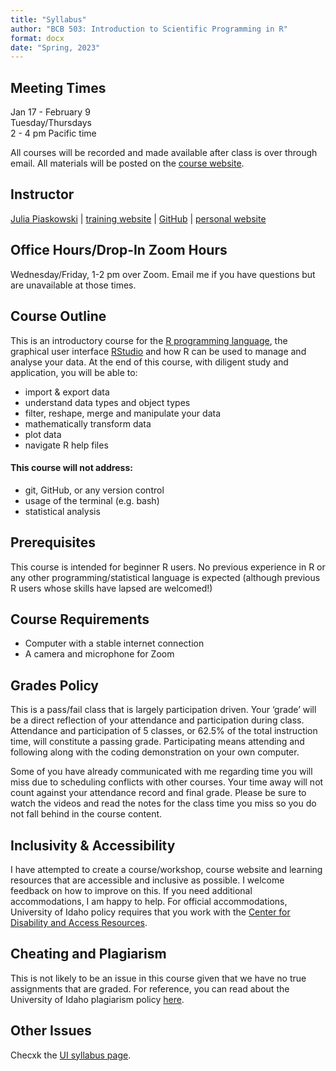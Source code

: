 ```yaml
---
title: "Syllabus"
author: "BCB 503: Introduction to Scientific Programming in R"
format: docx
date: "Spring, 2023"
---
```


## Meeting Times

Jan 17 - February 9\
Tuesday/Thursdays\
2 - 4 pm Pacific time

All courses will be recorded and made available after class is over through email. All materials will be posted on the [course website](https://idahoagstats.github.io/r-for-ag-scientists/). 

## Instructor

[Julia Piaskowski](https://www.uidaho.edu/cals/statistical-programs/people/julia-piaskowski) | [training website](agstats.io) | [GitHub](https://github.com/jpiaskowski) | [personal website](https://jpiaskowski.gitlab.io/)

## Office Hours/Drop-In Zoom Hours

Wednesday/Friday, 1-2 pm over Zoom. Email me if you have questions but are unavailable at those times.  

## Course Outline

This is an introductory course for the [R programming language](https://www.r-project.org/), the graphical user interface [RStudio](https://www.rstudio.com/products/rstudio/) and how R can be used to manage and analyse your data. At the end of this course, with diligent study and application,  you will be able to:

-   import & export data
-   understand data types and object types
-   filter, reshape, merge and manipulate your data
-   mathematically transform data
-   plot data
-   navigate R help files

#### This course will not address: 

-   git, GitHub, or any version control
-   usage of the terminal (e.g. bash)
-   statistical analysis

## Prerequisites

This course is intended for beginner R users. No previous experience in R or any other programming/statistical language is expected (although previous R users whose skills have lapsed are welcomed!)

## Course Requirements

* Computer with a stable internet connection 
* A camera and microphone for Zoom

## Grades Policy

This is a pass/fail class that is largely participation driven. Your 'grade' will be a direct reflection of your attendance and participation during class. Attendance and participation of 5 classes, or 62.5% of the total instruction time, will constitute a passing grade. Participating means attending and following along with the coding demonstration on your own computer. 

Some of you have already communicated with me regarding time you will miss due to scheduling conflicts with other courses. Your time away will not count against your attendance record and final grade. Please be sure to watch the videos and read the notes for the class time you miss so you do not fall behind in the course content. 

## Inclusivity & Accessibility 

I have attempted to create a course/workshop, course website and learning resources that are accessible and inclusive as possible. I welcome feedback on how to improve on this. If you need additional accommodations, I am happy to help. For official accommodations, University of Idaho policy requires that you work with the [Center for Disability and Access Resources](https://www.uidaho.edu/current-students/cdar). 


## Cheating and Plagiarism

This is not likely to be an issue in this course given that we have no true assignments that are graded. For reference, you can read about the University of Idaho plagiarism policy [here](https://www.uidaho.edu/student-affairs/dean-of-students/student-conduct/academic-integrity).

## Other Issues

Checxk the [UI syllabus page](https://www.webpages.uidaho.edu/cetl/syllabus-checklist.asp). 




